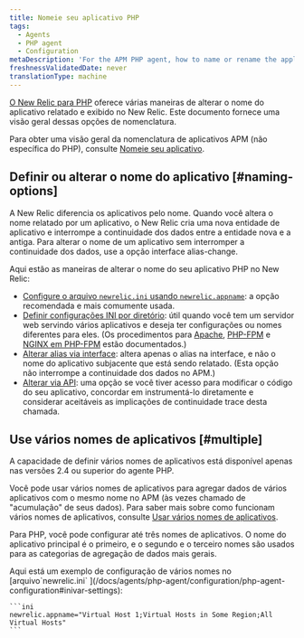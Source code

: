 ```yaml
---
title: Nomeie seu aplicativo PHP
tags:
  - Agents
  - PHP agent
  - Configuration
metaDescription: 'For the APM PHP agent, how to name or rename the application''''s name as it''''s displayed in New Relic.'
freshnessValidatedDate: never
translationType: machine
---
```


[O New Relic para PHP](/docs/agents/php-agent/getting-started/introduction-new-relic-php) oferece várias maneiras de alterar o nome do aplicativo relatado e exibido no New Relic. Este documento fornece uma visão geral dessas opções de nomenclatura.

Para obter uma visão geral da nomenclatura de aplicativos APM (não específica do PHP), consulte [Nomeie seu aplicativo](/docs/agents/manage-apm-agents/app-naming/name-your-application).

## Definir ou alterar o nome do aplicativo [#naming-options]

A New Relic diferencia os aplicativos pelo nome. Quando você altera o nome relatado por um aplicativo, o New Relic cria uma nova entidade de aplicativo e interrompe a continuidade dos dados entre a entidade nova e a antiga. Para alterar o nome de um aplicativo sem interromper a continuidade dos dados, use a opção interface alias-change.

Aqui estão as maneiras de alterar o nome do seu aplicativo PHP no New Relic:

* [Configure o arquivo `newrelic.ini` usando `newrelic.appname`](/docs/agents/php-agent/configuration/php-agent-configuration#inivar-appname): a opção recomendada e mais comumente usada.
* [Definir configurações INI por diretório](/docs/agents/php-agent/configuration/php-directory-ini-settings): útil quando você tem um servidor web servindo vários aplicativos e deseja ter configurações ou nomes diferentes para eles. (Os procedimentos para [Apache](/docs/agents/php-agent/configuration/php-directory-ini-settings#perdir-apache), [PHP-FPM](/docs/agents/php-agent/configuration/php-directory-ini-settings#php-fpm_per-dir) e [NGINX em PHP-FPM](/docs/agents/php-agent/configuration/php-directory-ini-settings#PHP-FPM_nginix) estão documentados.)
* [Alterar alias via interface](/docs/agents/manage-apm-agents/app-naming/name-your-application#app-alias): altera apenas o alias na interface, e não o nome do aplicativo subjacente que está sendo relatado. (Esta opção não interrompe a continuidade dos dados no APM.)
* [Alterar via API](/docs/agents/php-agent/php-agent-api/newrelic_set_appname): uma opção se você tiver acesso para modificar o código do seu aplicativo, concordar em instrumentá-lo diretamente e considerar aceitáveis as implicações de continuidade trace desta chamada.

## Use vários nomes de aplicativos [#multiple]

<Callout variant="important">
  A capacidade de definir vários nomes de aplicativos está disponível apenas nas versões 2.4 ou superior do agente PHP.
</Callout>

Você pode usar vários nomes de aplicativos para agregar dados de vários aplicativos com o mesmo nome no APM (às vezes chamado de "acumulação" de seus dados). Para saber mais sobre como funcionam vários nomes de aplicativos, consulte [Usar vários nomes de aplicativos](/docs/agents/manage-apm-agents/app-naming/use-multiple-names-app).

Para PHP, você pode configurar até três nomes de aplicativos. O nome do aplicativo principal é o primeiro, e o segundo e o terceiro nomes são usados para as categorias de agregação de dados mais gerais.

<CollapserGroup>
  <Collapser
    id="example"
    title="Exemplo de arquivo de configuração PHP"
  >
    Aqui está um exemplo de configuração de vários nomes no [arquivo`newrelic.ini` ](/docs/agents/php-agent/configuration/php-agent-configuration#inivar-settings):

    ```ini
    newrelic.appname="Virtual Host 1;Virtual Hosts in Some Region;All Virtual Hosts"
    ```
  </Collapser>
</CollapserGroup>